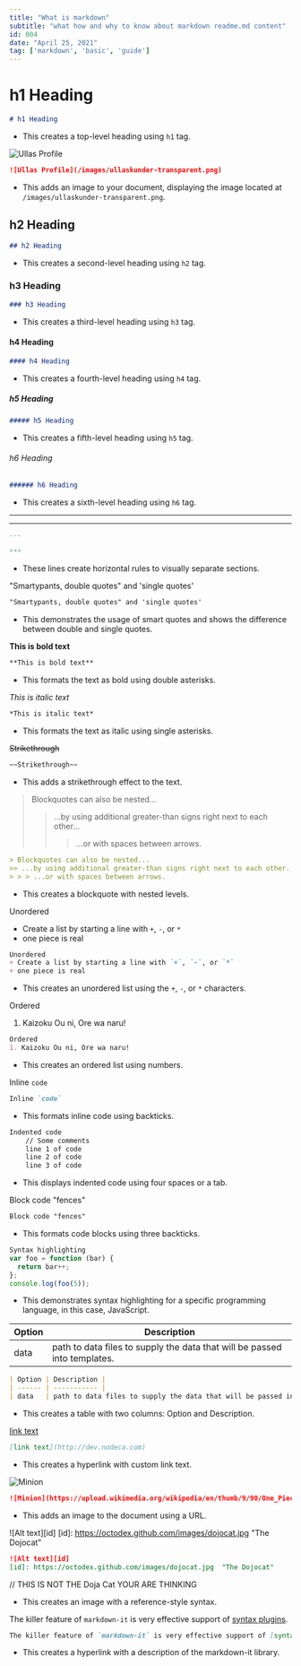---
title: "What is markdown"
subtitle: "what how and why to know about markdown readme.md content"
id: 004
date: "April 25, 2021"
tag: ['markdown', 'basic', 'guide']
---

# h1 Heading

```md
# h1 Heading
```
- This creates a top-level heading using `h1` tag.

![Ullas Profile](/images/ullaskunder-transparent.png)

```md
![Ullas Profile](/images/ullaskunder-transparent.png)
```
- This adds an image to your document, displaying the image located at `/images/ullaskunder-transparent.png`.

## h2 Heading

```md
## h2 Heading
```
- This creates a second-level heading using `h2` tag.


### h3 Heading

```md
### h3 Heading
```
- This creates a third-level heading using `h3` tag.

#### h4 Heading

```md
#### h4 Heading
```
- This creates a fourth-level heading using `h4` tag.

##### h5 Heading

```md
##### h5 Heading
```
- This creates a fifth-level heading using `h5` tag.

###### h6 Heading

```md
###### h6 Heading
```
- This creates a sixth-level heading using `h6` tag.

---

***

```md
---

***
```
- These lines create horizontal rules to visually separate sections.

"Smartypants, double quotes" and 'single quotes'

```md
"Smartypants, double quotes" and 'single quotes'
```
- This demonstrates the usage of smart quotes and shows the difference between double and single quotes.

**This is bold text**

```md
**This is bold text**
```
- This formats the text as bold using double asterisks.

*This is italic text*

```md
*This is italic text*
```
- This formats the text as italic using single asterisks.

~~Strikethrough~~

```md
~~Strikethrough~~
```
- This adds a strikethrough effect to the text.

> Blockquotes can also be nested...
>> ...by using additional greater-than signs right next to each other...
> > > ...or with spaces between arrows.

```md
> Blockquotes can also be nested...
>> ...by using additional greater-than signs right next to each other...
> > > ...or with spaces between arrows.
```
- This creates a blockquote with nested levels.

Unordered
+ Create a list by starting a line with `+`, `-`, or `*`
+ one piece is real

```md
Unordered
+ Create a list by starting a line with `+`, `-`, or `*`
+ one piece is real
```
- This creates an unordered list using the `+`, `-`, or `*` characters.


Ordered
1. Kaizoku Ou ni, Ore wa naru!

```md
Ordered
1. Kaizoku Ou ni, Ore wa naru!
```
- This creates an ordered list using numbers.

Inline `code`

```md
Inline `code`
```
- This formats inline code using backticks.

```md
Indented code
    // Some comments
    line 1 of code
    line 2 of code
    line 3 of code
```
- This displays indented code using four spaces or a tab.

Block code "fences"

```md
Block code "fences"
```
- This formats code blocks using three backticks.

```js
Syntax highlighting
var foo = function (bar) {
  return bar++;
};
console.log(foo(5));
```
- This demonstrates syntax highlighting for a specific programming language, in this case, JavaScript.

| Option | Description |
| ------ | ----------- |
| data   | path to data files to supply the data that will be passed into templates. |

```md
| Option | Description |
| ------ | ----------- |
| data   | path to data files to supply the data that will be passed into templates. |
```
- This creates a table with two columns: Option and Description.

[link text](http://dev.nodeca.com)

```md
[link text](http://dev.nodeca.com)
```
- This creates a hyperlink with custom link text.

![Minion](https://upload.wikimedia.org/wikipedia/en/thumb/9/90/One_Piece%2C_Volume_61_Cover_%28Japanese%29.jpg/220px-One_Piece%2C_Volume_61_Cover_%28Japanese%29.jpg)

```md
![Minion](https://upload.wikimedia.org/wikipedia/en/thumb/9/90/One_Piece%2C_Volume_61_Cover_%28Japanese%29.jpg/220px-One_Piece%2C_Volume_61_Cover_%28Japanese%29.jpg)
```
- This adds an image to the document using a URL.

![Alt text][id]
[id]: https://octodex.github.com/images/dojocat.jpg  "The Dojocat"

```md
![Alt text][id]
[id]: https://octodex.github.com/images/dojocat.jpg  "The Dojocat"

```
// THIS IS NOT THE Doja Cat YOUR ARE THINKING

- This creates an image with a reference-style syntax.

The killer feature of `markdown-it` is very effective support of [syntax plugins](https://www.npmjs.org/browse/keyword/markdown-it-plugin).

```md
The killer feature of `markdown-it` is very effective support of [syntax plugins](https://www.npmjs.org/browse/keyword/markdown-it-plugin).
```
- This creates a hyperlink with a description of the markdown-it library.